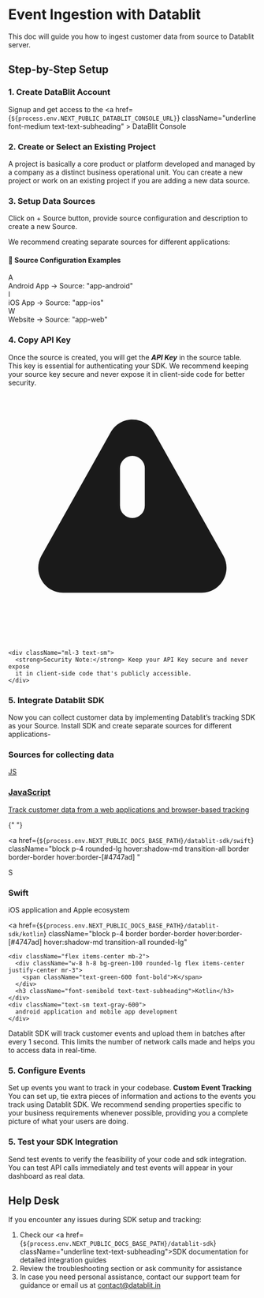 # Event Ingestion with Datablit

This doc will guide you how to ingest customer data from source to Datablit server.

## Step-by-Step Setup

### 1. Create DataBlit Account

Signup and get access to the <a href={`${process.env.NEXT_PUBLIC_DATABLIT_CONSOLE_URL}`} className="underline font-medium text-text-subheading" > DataBlit Console</a>

### 2. Create or Select an Existing Project

A project is basically a core product or platform developed and managed by a company as a distinct business operational unit.
You can create a new project or work on an existing project if you are adding a new data source.

### 3. Setup Data Sources

Click on + Source button, provide source configuration and description to create a new Source.

We recommend creating separate sources for different applications:

<div className="bg-surface rounded-lg p-6 my-6">
  <h4 className="font-semibold text-gray-900 mb-3">
    📱 Source Configuration Examples
  </h4>
  <div className="space-y-3">
    <div className="flex items-center">
      <div className="w-8 h-8 bg-blue-100 rounded-full flex items-center justify-center mr-3">
        <span className="text-blue-600 font-semibold text-sm">A</span>
      </div>
      <span className="text-text-para ">
        Android App → Source: "app-android"
      </span>
    </div>
    <div className="flex items-center">
      <div className="w-8 h-8 bg-blue-100 rounded-full flex items-center justify-center mr-3">
        <span className="text-blue-600 font-semibold text-sm">I</span>
      </div>
      <span className="text-text-para">iOS App → Source: "app-ios"</span>
    </div>
    <div className="flex items-center">
      <div className="w-8 h-8 bg-purple-100 rounded-full flex items-center justify-center mr-3">
        <span className="text-purple-600 font-semibold text-sm">W</span>
      </div>
      <span className="text-text-para">Website → Source: "app-web"</span>
    </div>
  </div>
</div>

### 4. Copy API Key

Once the source is created, you will get the **_API Key_** in the source table. This key is essential for authenticating your SDK. We recommend keeping your source key secure and never expose it in client-side code for better security.

<div className="bg-surface border-l-4 border-yellow-300 p-4 ">
  <div className="flex flex-shrink-0">
    <svg
      className="h-5 w-5 text-yellow-400 "
      viewBox="0 0 20 20"
      fill="currentColor"
    >
      <path
        fillRule="evenodd"
        d="M8.257 3.099c.765-1.36 2.722-1.36 3.486 0l5.58 9.92c.75 1.334-.213 2.98-1.742 2.98H4.42c-1.53 0-2.493-1.646-1.743-2.98l5.58-9.92zM11 13a1 1 0 11-2 0 1 1 0 012 0zm-1-8a1 1 0 00-1 1v3a1 1 0 002 0V6a1 1 0 00-1-1z"
        clipRule="evenodd"
      />
    </svg>

    <div className="ml-3 text-sm">
      <strong>Security Note:</strong> Keep your API Key secure and never expose
      it in client-side code that's publicly accessible.
    </div>

  </div>
</div>

### 5. Integrate Datablit SDK

Now you can collect customer data by implementing Datablit’s tracking SDK as your Source. Install SDK and create separate sources for different applications-

### Sources for collecting data

<div className="grid grid-cols-1 md:grid-cols-3 gap-4 my-6">
  <a
    href={`${process.env.NEXT_PUBLIC_DOCS_BASE_PATH}/datablit-sdk/js`}
    className="block p-4 rounded-lg  hover:shadow-md transition-all  border border-border  hover:border-[#4747ad] "
  >
    <div className="flex items-center mb-2">
      <div className="w-8 h-8 bg-blue-100 rounded-lg flex items-center justify-center mr-3">
        <span className="text-blue-600 font-bold">JS</span>
      </div>
      <h3 className="font-semibold text-text-subheading ">JavaScript</h3>
    </div>
    <div className="text-sm text-gray-600">
      Track customer data from a web applications and browser-based tracking
    </div>
  </a>

{" "}

<a
  href={`${process.env.NEXT_PUBLIC_DOCS_BASE_PATH}/datablit-sdk/swift`}
  className="block p-4 rounded-lg  hover:shadow-md transition-all  border border-border  hover:border-[#4747ad] "
>
  <div className="flex items-center mb-2">
    <div className="w-8 h-8 bg-orange-100 rounded-lg flex items-center justify-center mr-3">
      <span className="text-orange-600 font-bold">S</span>
    </div>
    <h3 className="font-semibold  text-text-subheading">Swift</h3>
  </div>
  <div className="text-sm text-gray-600">
    iOS application and Apple ecosystem
  </div>
</a>

  <a
    href={`${process.env.NEXT_PUBLIC_DOCS_BASE_PATH}/datablit-sdk/kotlin`}
    className="block p-4 border border-border  hover:border-[#4747ad] hover:shadow-md transition-all rounded-lg"
  >
    <div className="flex items-center mb-2">
      <div className="w-8 h-8 bg-green-100 rounded-lg flex items-center justify-center mr-3">
        <span className="text-green-600 font-bold">K</span>
      </div>
      <h3 className="font-semibold text-text-subheading">Kotlin</h3>
    </div>
    <div className="text-sm text-gray-600">
      android application and mobile app development
    </div>
  </a>
</div>

Datablit SDK will track customer events and upload them in batches after every 1 second. This limits the number of network calls made and helps you to access data in real-time.

### 5. Configure Events

Set up events you want to track in your codebase.
**Custom Event Tracking**
You can set up, tie extra pieces of information and actions to the events you track using Datablit SDK. We recommend sending properties specific to your business requirements whenever possible, providing you a complete picture of what your users are doing.

### 5. Test your SDK Integration

Send test events to verify the feasibility of your code and sdk integration. You can test API calls immediately and test events will appear in your dashboard as real data.

## Help Desk

If you encounter any issues during SDK setup and tracking:

1. Check our <a href={`${process.env.NEXT_PUBLIC_DOCS_BASE_PATH}/datablit-sdk`} className="underline text-text-subheading">SDK documentation</a> for detailed integration guides
2. Review the troubleshooting section or ask community for assistance
3. In case you need personal assistance, contact our support team for guidance or email us at contact@datablit.in
